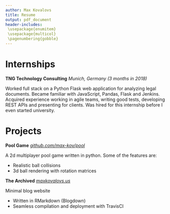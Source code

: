 ```yaml
---
author: Max Kovalovs
title: Resume
output: pdf_document
header-includes:
 \usepackage{enumitem}
 \usepackage{multicol}
 \pagenumbering{gobble}
---
```


# Internships

__TNG Technology Consulting__ \hfill _Munich, Germany (3 months in 2018)_

Worked full stack on a Python Flask web application for analyzing legal documents. Became familiar with JavaScript, Pandas, Flask and Jenkins. Acquired experience working in agile teams, writing good tests, developing REST APIs and presenting for clients. Was hired for this internship before I even started university.

# Projects

__Pool Game__ \hfill _[github.com/max-kov/pool](https://github.com/max-kov/pool)_

A 2d multiplayer pool game written in python. Some of the features are:</div>

+ Realistic ball collisions
+ 3d ball rendering with rotation matrices

__The Archived__ \hfill _[maxkovalovs.us](https://maxkovalovs.us/)_

Minimal blog website

+ Written in RMarkdown (Blogdown)
+ Seamless compilation and deployment with TravisCI


\begin{multicols}{2}
\section{Extra-curricular}
\textbf{Progmeistars}\\
\textit{Riga, Latvia (2013-2016)}

\begin{enumerate}
\item Programming Courses
\end{enumerate}

Took several programming courses at Progmeistars, where I learned the basics of programming. I did courses on graphics, OOP, algorithms and others.

\begin{enumerate}[resume]
\item Junior IOI team
\end{enumerate}

We participated in many solo and team events. To prepare for olympiads we had weekly lessons where we've covered computer science topics like big O notation, sorting algorithms and trees.

\textbf{Nottingham Trent University}\\
\textit{Nottingham, UK (1 week in July 2017)}

Spent a week in Nottingham Trent University with PhD students developing a VR model of Nottingham. The model was made in unity engine and I was working on vehicle movement.
\vfill\null
\columnbreak
\section{Education}

\textbf{Imperial College London}\\
\textit{London, UK (2018-2021)}

Computing Beng

\textbf{Chilwell Sixth Form}\\
\textit{Nottingham, UK (2016-2018)}

A*, A*, A and A in mathematics, physics, computing and further mathematics A-Levels, respectively.

\textbf{Riga 72nd Secondary School}\\
\textit{Riga, Latvia (2005-2016)}

I was an active member of the programming society in school. We participated in hackathons and Olympiads.
\end{multicols}

